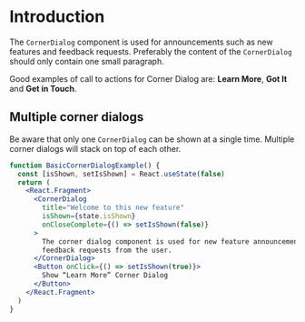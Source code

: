 # Introduction

The `CornerDialog` component is used for announcements such as new features and feedback requests.
Preferably the content of the `CornerDialog` should only contain one small paragraph.

Good examples of call to actions for Corner Dialog are: **Learn More**, **Got It** and **Get in Touch**.

## Multiple corner dialogs

Be aware that only one `CornerDialog` can be shown at a single time.
Multiple corner dialogs will stack on top of each other.

```jsx
function BasicCornerDialogExample() {
  const [isShown, setIsShown] = React.useState(false)
  return (
    <React.Fragment>
      <CornerDialog
        title="Welcome to this new feature"
        isShown={state.isShown}
        onCloseComplete={() => setIsShown(false)}
      >
        The corner dialog component is used for new feature announcements and
        feedback requests from the user.
      </CornerDialog>
      <Button onClick={() => setIsShown(true)}>
        Show “Learn More” Corner Dialog
      </Button>
    </React.Fragment>
  )
}
```
